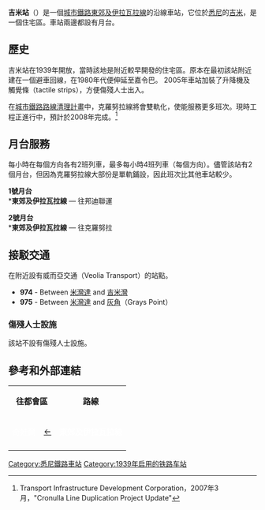 {{Coor icon|w=20px|34|02|06|S|151|05|07|E|1000000}}
{{Infobox station
|name                = 吉米<br />{{lang|en|Gymea}}
|type                = 
|style               = Sydney Trains
|image               = Gymea railway station.JPG
|image_size          = 
|image_caption       = 2012年4月東行景觀
|address             = [[新南威爾士州|新南威爾士州]]{{link-en|吉米 (新南威爾士州)|Gymea, New South Wales|吉米}}吉米灣路
|country             = [[澳洲|澳洲]]
|coordinates         = {{coord|-34.03490|151.08539|region:AU-NSW_type:railwaystation|format=dms|display=inline,title}}
|elevation           = 
|distance            = 距離[[悉尼中央車站|悉尼中央車站]]27.94公里
|line                = [[東郊及伊拉瓦拉線|克羅努拉線]]
|other               = 巴士
|structure           = 地面
|platform            = 2個（1個島式）
|depth               = 
|levels              = 
|tracks              = 2條
|parking             = 
|bicycle             = 
|opened              = 1939年12月16日
|closed              = 
|rebuilt             =
|electrified         = 是
|disabled            = 是
|code                = GYM
|owned               = [[新南威爾士州鐵路局|新南威爾士州鐵路局]]
|operator            = [[悉尼列車|悉尼列車]]
|zone                = 
|former              = 
| passengers          = 每日1,850人<ref>{{cite web |author=Bureau of Transport Statistics |url=https://www.transport.nsw.gov.au/sites/default/files/media/documents/2017/Train%20Statistics%202014.pdf |title=Train Statistics 2014 |publisher=Transport NSW |accessdate=13 July 2018 |archive-date=2018-06-10 |archive-url=https://web.archive.org/web/20180610113500/https://www.transport.nsw.gov.au/sites/default/files/media/documents/2017/Train%20Statistics%202014.pdf |dead-url=no }}</ref>
| pass_year           = 2013年
| pass_rank           = 120
| pass_system         = 悉尼列車，新州鐵路
|mpassengers         = 
|services            = 
|web                 = [https://transportnsw.info/stop?q=10101347#/ Transport for NSW]
|route_map           = 
|map_state           = }}
'''吉米站'''（{{lang-en|Gymea station}}）是一個[[城市鐵路|城市鐵路]][[東郊及伊拉瓦拉線|東郊及伊拉瓦拉線]]的沿線車站，它位於[[悉尼|悉尼]]的[[吉米,悉尼|吉米]]，是一個住宅區。車站兩邊都設有月台。

== 歷史 ==
吉米站在1939年開放，當時該地是附近較早開發的住宅區。原本在最初該站附近建在一個避車回線，在1980年代便伸延至嘉令巴。 2005年車站加裝了升降機及觸覺條（tactile strips），方便傷殘人士出入。

在[[城市鐵路路線清理計畫|城市鐵路路線清理計畫]]中，克羅努拉線將會雙軌化，使能服務更多班次。現時工程正進行中，預計於2008年完成。<ref>Transport Infrastructure Development Corporation，2007年3月，"Cronulla Line Duplication Project Update"</ref>

== 月台服務 ==

每小時在每個方向各有2班列車，最多每小時4班列車（每個方向）。儘管該站有2個月台，但因為克羅努拉線大部份是單軌鋪設，因此班次比其他車站較少。

'''1號月台'''<br>  	 
*'''東郊及伊拉瓦拉線''' — 往邦迪聯運

'''2號月台'''<br> 	  
*'''東郊及伊拉瓦拉線''' — 往克羅努拉

== 接駁交通 ==
在附近設有威而亞交通（Veolia Transport）的站點。
*'''974''' - Between [[米灣達,_悉尼|米灣達]] and [[吉米灣,_悉尼|吉米灣]]
*'''975''' - Between [[米灣達,_悉尼|米灣達]] and [[灰角,_悉尼|灰角]]（Grays Point）

=== 傷殘人士設施 ===

該站不設有傷殘人士設施。

== 參考和外部連結 ==

<div class="references-small">
<references />
</div>
{{Mapit-AUS-suburbscale|long=151.08539|lat=-34.03490}}

{| class="wikitable" style="margin: 1em auto 1em auto" 
|- 
|colspan=2 align="center"| '''往都會區''' ||align="center"|  '''路線''' ||colspan=2 align="center"|   '''往外城'''
|- 
|align="center" bgcolor=0072c6 | <span style="color: White;">奇娃爾</span> || align="center" bgcolor=0072c6 | [[奇娃爾車站|←]] ||align="center" bgcolor=0072c6 | <span style="color: White;">'''東郊及伊拉瓦拉線'''</span> || align="center" bgcolor=0072c6 | [[米灣達車站|→]]  ||align="center" bgcolor=0072c6 | <span style="color: White;">米灣達</span>
|-
|}

[[Category:悉尼鐵路車站|Category:悉尼鐵路車站]]
[[Category:1939年启用的铁路车站|Category:1939年启用的铁路车站]]